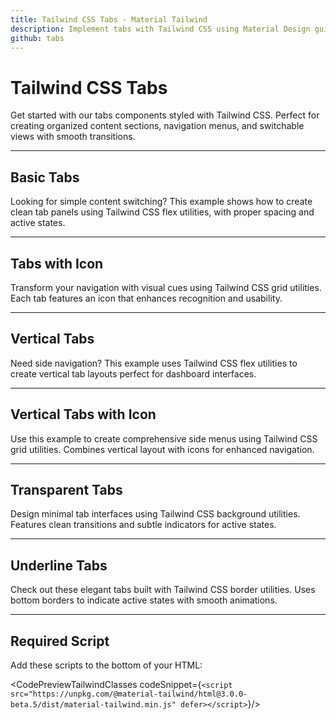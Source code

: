 ```yaml
---
title: Tailwind CSS Tabs - Material Tailwind
description: Implement tabs with Tailwind CSS using Material Design guidelines. Check our examples that provide a dynamic and organized way to display content in switchable sections.
github: tabs
---
```


<InfoBadge />

# Tailwind CSS Tabs

Get started with our tabs components styled with Tailwind CSS. Perfect for creating organized content sections, navigation menus, and switchable views with smooth transitions.

---

## Basic Tabs

Looking for simple content switching? This example shows how to create clean tab panels using Tailwind CSS flex utilities, with proper spacing and active states.

<PreviewWithCode relativePath="tabs/tabs-demo.tsx" language="html" />

---

## Tabs with Icon

Transform your navigation with visual cues using Tailwind CSS grid utilities. Each tab features an icon that enhances recognition and usability.

<PreviewWithCode relativePath="tabs/tabs-with-icon.tsx" language="html" />

---

## Vertical Tabs

Need side navigation? This example uses Tailwind CSS flex utilities to create vertical tab layouts perfect for dashboard interfaces.

<PreviewWithCode relativePath="tabs/vertical-tabs.tsx" language="html" />

---

## Vertical Tabs with Icon

Use this example to create comprehensive side menus using Tailwind CSS grid utilities. Combines vertical layout with icons for enhanced navigation.

<PreviewWithCode relativePath="tabs/vertical-tabs-with-icon.tsx" language="html" />

---

## Transparent Tabs

Design minimal tab interfaces using Tailwind CSS background utilities. Features clean transitions and subtle indicators for active states.

<PreviewWithCode relativePath="tabs/transparent-tabs.tsx" language="html" />

---

## Underline Tabs

Check out these elegant tabs built with Tailwind CSS border utilities. Uses bottom borders to indicate active states with smooth animations.

<PreviewWithCode relativePath="tabs/underline-tabs.tsx" language="html" />

---

## Required Script
Add these scripts to the bottom of your HTML:

<CodePreviewTailwindClasses codeSnippet={`<script src="https://unpkg.com/@material-tailwind/html@3.0.0-beta.5/dist/material-tailwind.min.js" defer></script>`}/>
